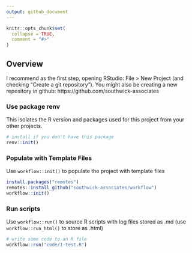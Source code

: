 ---
output: github_document
---
<!-- setup-project.md is generated from setup-project.Rmd. Please edit that file -->

```{r, include = FALSE}
knitr::opts_chunk$set(
  collapse = TRUE,
  comment = "#>"
)
```

## Overview

I recommend as the first step, opening RStudio: File > New Project (and checking "Create a git repository"). You might also be creating a new repository in github: https://github.com/southwick-associates

### Use package renv

This isolates the R version and packages used for this project from your other projects.

```{r}
# install if you don't have this package
renv::init()
```

### Populate with Template Files

Use `workflow::init()` to populate the project with template files

```{r}
install.packages("remotes")
remotes::install_github("southwick-associates/workflow")
workflow::init()
```

### Run scripts

Use `workflow::run()` to source R scripts with log files stored as .md (use `workflow::run_html()` to store as .html)

```{r}
# write some code to an R file
workflow::run("code/1-test.R")
```

